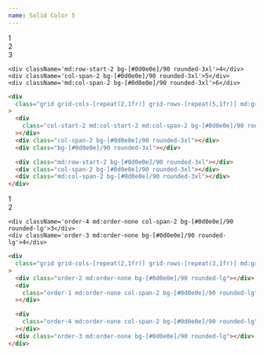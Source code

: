 ```yaml
---
name: Solid Color 5
---
```



<div className='flex flex-row flex-wrap items-center justify-center gap-2 pb-8'>
  <Badge text='#0d0e0e' color='bg-[#0d0e0e]' client:load />
</div>

<div className='flex items-center justify-center bg-[#f4f5f5] rounded-xl p-4'>
  <div className='grid grid-cols-[repeat(2,1fr)] grid-rows-[repeat(5,1fr)] md:grid-cols-[repeat(6,1fr)] md:grid-rows-[repeat(2,1fr)] gap-4 w-full min-h-[500px] content-bento'>
    <div className='col-start-2 md:col-start-2 md:col-span-2 bg-[#0d0e0e]/90 rounded-3xl'>1</div>
    <div className='col-span-2 bg-[#0d0e0e]/90 rounded-3xl'>2</div>
    <div className='bg-[#0d0e0e]/90 rounded-3xl'>3</div>

    <div className='md:row-start-2 bg-[#0d0e0e]/90 rounded-3xl'>4</div>
    <div className='col-span-2 bg-[#0d0e0e]/90 rounded-3xl'>5</div>
    <div className='md:col-span-2 bg-[#0d0e0e]/90 rounded-3xl'>6</div>

  </div>
</div>

<CodeBlock client:load>

```html
<div
  class="grid grid-cols-[repeat(2,1fr)] grid-rows-[repeat(5,1fr)] md:grid-cols-[repeat(6,1fr)] md:grid-rows-[repeat(2,1fr)] gap-4 w-full min-h-[500px]"
>
  <div
    class="col-start-2 md:col-start-2 md:col-span-2 bg-[#0d0e0e]/90 rounded-3xl"
  ></div>
  <div class="col-span-2 bg-[#0d0e0e]/90 rounded-3xl"></div>
  <div class="bg-[#0d0e0e]/90 rounded-3xl"></div>

  <div class="md:row-start-2 bg-[#0d0e0e]/90 rounded-3xl"></div>
  <div class="col-span-2 bg-[#0d0e0e]/90 rounded-3xl"></div>
  <div class="md:col-span-2 bg-[#0d0e0e]/90 rounded-3xl"></div>
</div>
```

</CodeBlock>

<div className='flex items-center justify-center bg-[#f4f5f5] rounded-xl p-4'>
  <div className='grid grid-cols-[repeat(2,1fr)] grid-rows-[repeat(3,1fr)] md:grid-cols-[repeat(3,1fr)] md:grid-rows-[repeat(2,1fr)] gap-4 w-full min-h-[500px] content-bento'>
    <div className='order-2 md:order-none bg-[#0d0e0e]/90 rounded-lg'>1</div>
    <div className='order-1 md:order-none col-span-2 bg-[#0d0e0e]/90 rounded-lg'>2</div>

    <div className='order-4 md:order-none col-span-2 bg-[#0d0e0e]/90 rounded-lg'>3</div>
    <div className='order-3 md:order-none bg-[#0d0e0e]/90 rounded-lg'>4</div>

  </div>
</div>

<CodeBlock client:load>

```html
<div
  class="grid grid-cols-[repeat(2,1fr)] grid-rows-[repeat(3,1fr)] md:grid-cols-[repeat(3,1fr)] md:grid-rows-[repeat(2,1fr)] gap-4 w-full min-h-[500px]"
>
  <div class="order-2 md:order-none bg-[#0d0e0e]/90 rounded-lg"></div>
  <div
    class="order-1 md:order-none col-span-2 bg-[#0d0e0e]/90 rounded-lg"
  ></div>

  <div
    class="order-4 md:order-none col-span-2 bg-[#0d0e0e]/90 rounded-lg"
  ></div>
  <div class="order-3 md:order-none bg-[#0d0e0e]/90 rounded-lg"></div>
</div>
```

</CodeBlock>
